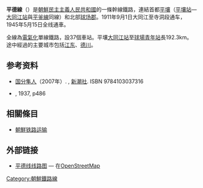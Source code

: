 {{鐵道路線情報
|諺文 = 평덕선
|漢字 = 平德線
|馬-賴式 = P'yŏngtŏk sŏn
|文觀部式 = Pyeongdeok seon
|路線名稱 = 平德線
|路線顏色 = red
|圖片 =DPRK-Pyongdok Line.png
|圖片說明 =
|種類 = [[正線|幹線鐵路]]
|國家 = {{PRK}}
|狀態 = 營業中
|起點 = [[平壤站|平壤站]]
|終點 = [[球場青年站|球場青年站]]
|站數 = 37個
|載客量 =
|通車 = 1911年9月1日
|廢除 =
|擁有者 = [[朝鮮民主主義人民共和國鐵道省|朝鮮民主主義人民共和國鐵道省]]
|營運者 = [[朝鮮民主主義人民共和國鐵道省|朝鮮民主主義人民共和國鐵道省]]
|營業距離 = 189.7公里
|軌距 = [[標準軌|標準軌]]（1,435毫米）
|軌道數量 = [[單線鐵路|單線]]
|電氣化鐵路 = [[直流電|直流電]] 3,000 [[伏特|V]]
|營業最高速度 =
|設計最高速度 =
}}
'''平德線'''（{{kor|名=北|諺=평덕선|漢=平德線|羅=P'yŏngdŏk sŏn|f=y}}）是[[朝鮮民主主義人民共和國|朝鮮民主主義人民共和國]]的一條幹線鐵路，連結首都[[平壤|平壤]]（[[平壤站|平壤站]]—[[大同江站|大同江站]]與[[平釜線|平釜線]]同線）和北部[[球场郡|球场郡]]。1911年9月1日大同江至寺洞段通车，1945年5月15日全线通車。

全線為[[電氣化鐵路|電氣化]]單線鐵路，設37個車站。平壤[[大同江站|大同江站]]至[[球場青年站|球場青年站]]長192.3km。途中經過的主要城市包括[[江东郡|江东]]、[[德川市|德川]]。

== 参考资料 ==
*[[国分隼人|国分隼人]]（2007年）. {{lang|ja|『将軍様の鉄道 北朝鮮鉄道事情』}}, [[新潮社|新潮社]]. ISBN 9784103037316
*{{lang|ja|鉄道省 編, 《鉄道停車場一覧 昭和12年10月1日現在》}}, 1937, p486

==相關條目==
* [[朝鮮铁路运输|朝鮮铁路运输]]

== 外部链接 ==
*[https://www.openstreetmap.org/relation/6359082 平德线线路图] {{Wayback|url=https://www.openstreetmap.org/relation/6359082 |date=20201118030137 }} — 在[[OpenStreetMap|OpenStreetMap]]

{{平德線}}
{{朝鮮鐵路線}}

[[Category:朝鮮鐵路線|Category:朝鮮鐵路線]]